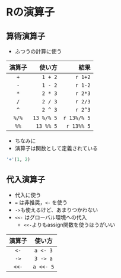 
# Rの演算子 {#operator}

## 算術演算子

* ふつうの計算に使う

| 演算子 | 使い方 | 結果  |
|:------:|-------:|------:|
|`+`     |`1 + 2` |`r 1+2`  |
|`-`     |`1 - 2` |`r 1-2`  |
|`*`     |`2 * 3` |`r 2*3`  |
|`/`     |`2 / 3` |`r 2/3`  |
|`^`     |`2 ^ 3` |`r 2^3`   |
|`%/%`   |`13 %/% 5` |`r 13%/% 5` |
|`%%`   |`13 %% 5` |`r 13%% 5` |

* ちなみに
* 演算子は関数として定義されている

```r
'+'(1, 2)
```

## 代入演算子

* 代入に使う
* `=` は非推奨，`<-` を使う
* `->`も使えるけど、あまりつかわない
* `<<-` はグローバル環境への代入
    * `<<-`よりもassign関数を使うほうがいい

| 演算子 | 使い方 |
|:------:|:------:|
|`<-`    |`a <- 3`|
|`->`    |`3 -> a`|
|`<<-`   |`a <<- 5`|
